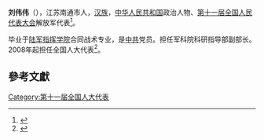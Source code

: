 '''刘伟伟'''（{{bd|1951年||}}），江苏南通市人，[[汉族|汉族]]，[[中华人民共和国|中华人民共和国]]政治人物、[[第十一届全国人民代表大会|第十一届全国人民代表大会]]解放军代表<ref>{{cite web|author=新华网|title=第十一届全国人大代表|url=http://news.xinhuanet.com/ziliao/2008-03/03/content_7708230.htm?node=36628|publisher=新华网|accessdate=2014-01-07|archive-date=2014-01-10|archive-url=https://web.archive.org/web/20140110211415/http://news.xinhuanet.com/ziliao/2008-03/03/content_7708230.htm?node=36628|dead-url=no}}</ref>。

毕业于[[陆军指挥学院|陆军指挥学院]]合同战术专业，是[[中共|中共]]党员。担任军科院科研指导部副部长。2008年起担任全国人大代表<ref>{{cite news|title=全国人大代表信息-刘伟伟|url=http://210.82.31.1:8084/delegate/viewDelegate.action?dbid=112783|accessdate=2013-04-05|newspaper=全国人大网|archive-url=https://web.archive.org/web/20140527230840/http://www.npc.gov.cn/delegate/viewDelegate.action?dbid=112783|archive-date=2014-05-27|dead-url=yes}}</ref>。

==參考文獻==
{{reflist}}
[[Category:第十一届全国人大代表|Category:第十一届全国人大代表]]